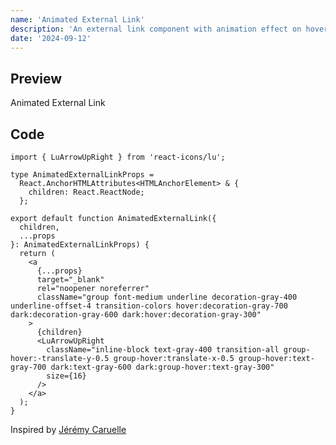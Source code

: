 ```yaml
---
name: 'Animated External Link'
description: 'An external link component with animation effect on hover.'
date: '2024-09-12'
---
```


## Preview

<DemoContainer>
  <AnimatedExternalLink href="/">Animated External Link</AnimatedExternalLink>
</DemoContainer>

## Code

```tsx showLineNumbers
import { LuArrowUpRight } from 'react-icons/lu';

type AnimatedExternalLinkProps =
  React.AnchorHTMLAttributes<HTMLAnchorElement> & {
    children: React.ReactNode;
  };

export default function AnimatedExternalLink({
  children,
  ...props
}: AnimatedExternalLinkProps) {
  return (
    <a
      {...props}
      target="_blank"
      rel="noopener noreferrer"
      className="group font-medium underline decoration-gray-400 underline-offset-4 transition-colors hover:decoration-gray-700 dark:decoration-gray-600 dark:hover:decoration-gray-300"
    >
      {children}
      <LuArrowUpRight
        className="inline-block text-gray-400 transition-all group-hover:-translate-y-0.5 group-hover:translate-x-0.5 group-hover:text-gray-700 dark:text-gray-600 dark:group-hover:text-gray-300"
        size={16}
      />
    </a>
  );
}
```

<Credits>Inspired by [Jérémy Caruelle](https://jeremycaruelle.com/)</Credits>
